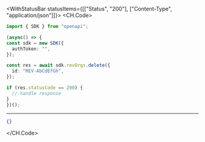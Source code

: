 

<WithStatusBar statusItems={[["Status", "200"], ["Content-Type", "application/json"]]}>
  <CH.Code>
  ```typescript Delete.ts
  import { SDK } from "openapi";

(async() => {
  const sdk = new SDK({
    authToken: "",
  });

  const res = await sdk.revOrgs.delete({
    id: "REV-AbCdEfGh",
  });

  if (res.statusCode == 200) {
    // handle response
  }
})();
  ```
  ---

  ```json Example Response
  {}
  ```
  </CH.Code>
</WithStatusBar>
